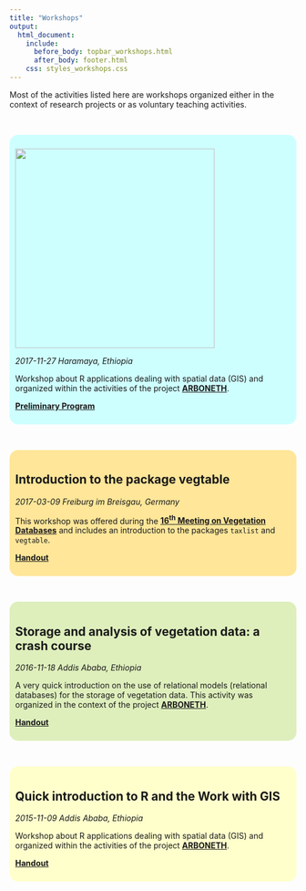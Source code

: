 ---
title: "Workshops"
output:
  html_document:
    include:
      before_body: topbar_workshops.html
      after_body: footer.html
    css: styles_workshops.css
---


Most of the activities listed here are workshops organized either in the context
of research projects or as voluntary teaching activities.

<br/>

<div style="background-color: #ceffff; text-align: left; padding: 10px;
border-radius: 15px">

<img src="images/Map_bar_v2.png" style="width:350px;">

*2017-11-27 Haramaya, Ethiopia*

Workshop about R applications dealing with spatial data (GIS) and organized
within the activities of the project [**ARBONETH**](https://www.arboneth.com).

[**Preliminary Program**](documents/Program_ARBONETH_2017.pdf)

</div>

<br/>

<div style="background-color: #ffe699; text-align: left; padding: 10px;
border-radius: 15px">

# Introduction to the package vegtable
*2017-03-09 Freiburg im Breisgau, Germany*

This workshop was offered during the
[**16<sup>th</sup> Meeting on Vegetation Databases**](https://www.hswt.de/person/joerg-ewald/vegetationsdatenbanken.html)
and includes an introduction to the packages `taxlist` and `vegtable`.

[**Handout**](workshops_freiburg_2017.html)

</div>

<br/>

<div style="background-color: #deefbc; text-align: left; padding: 10px;
border-radius: 15px">

# Storage and analysis of vegetation data: a crash course
*2016-11-18 Addis Ababa, Ethiopia*

A very quick introduction on the use of relational models (relational databases)
for the storage of vegetation data.
This activity was organized in the context of the project
[**ARBONETH**](https://www.arboneth.com).

[**Handout**](documents/Handout_ARBONETH_2016.pdf)

</div>

<br/>

<div style="background-color: #ffffcc; text-align: left; padding: 10px;
border-radius: 15px">

# Quick introduction to R and the Work with GIS
*2015-11-09 Addis Ababa, Ethiopia*

Workshop about R applications dealing with spatial data (GIS) and organized
within the activities of the project [**ARBONETH**](https://www.arboneth.com).

[**Handout**](documents/RandGIS.pdf)

</div>

<br/>
